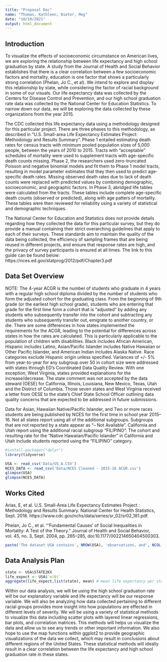 ```yaml
---
title: "Proposal Doc"
name: "Thomas, Kathleen, Dieter, Meg"
date: "10/10/2021"
output: html_document
---
```


## Introduction 
To visualize the effects of socioeconomic circumstance on American lives, we are exploring the relationship between life expectancy and high school graduation by state. A study from the Journal of Health and Social Behavior establishes that there is a clear correlation between a few socioeconomic factors and mortality, education is one factor that shows a particularly strong correlation (Phelan, Jo C., et al). We intend to explore and display this relationship by state, while considering the factor of racial background in some of our visuals. Our life expectancy data was collected by the Centers for Disease Control and Prevention, and our high school graduation rate data was collected by the National Center for Education Statistics. To narrow down our data, we will be exploring the data collected by these organizations from the year 2015.

The CDC collected this life expectancy data using a methodology designed for this particular project. There are three phases to this methodology, as described in "U.S. Small-area Life Expectancy Estimates Project: Methodology and Results Summary". Phase 1 entailed estimating death rates for census tracts with minimum pooled population sizes of 5,000 people, between the years of 2010 to 2015. Tracts with "acceptable" schedules of mortality were used to supplement tracts with age-specific death counts missing. Phase 2, the researchers used zero-truncated Poisson and negative binomial models and fit them to Phase 1 model tracts, resulting in model parameter estimates that they then used to predict age-specific death rates. Missing observed death rates due to lack of death counts were replaced with predicted values by combining demographic, socioeconomic, and geographic factors. In Phase 3, abridged life tables were calculated from the tracts. These tables include complete age-specific death counts (observed or predicted), along with age patters of mortality. These tables were then reviewed for reliability using a variety of statistical and demographic techniques. 

The National Center for Education and Statistics does not provide details regarding how they collected the data for this particular survey, but they do provide a manual containing their strict overarching guidelines that apply to each of their surveys. These standards aim to maintain the quality of the data being collected, the efficiency of sampling frames that are being reused in different projects, and ensure that response rates are high, and the privacy of survey participants is ensured at all times. The link to this guide can be found below:
https://nces.ed.gov/statprog/2012/pdf/Chapter3.pdf




## Data Set Overview
NOTE: The 4-year ACGR is the number of students who graduate in 4 years with a regular high school diploma divided by the number of students who form the adjusted cohort for the graduating class. From the beginning of 9th grade (or the earliest high school grade), students who are entering that grade for the first time form a cohort that is “adjusted” by adding any students who subsequently transfer into the cohort and subtracting any students who subsequently transfer out, emigrate to another country, or die. There are some differences in how states implemented the requirements for the ACGR, leading to the potential for differences across states in how the rates are calculated.  This is particularly applicable to the population of children with disabilities. Black includes African American, Hispanic includes Latino, Asian/Pacific Islander includes Native Hawaiian or Other Pacific Islander, and American Indian includes Alaska Native. Race categories exclude Hispanic origin unless specified. Variances of +/- 5% from year-to-year for any subgroup over 50 in cohort size were addressed with states through ED’s Coordinated Data Quality Review. With one exception, West Virginia, states provided explanations for the increase/decrease. The state comment was not accepted by the data steward (OESE) for California, Illinois, Louisiana, New Mexico, Texas, Utah and the District of Columbia. Those seven states and West Virginia received a letter from OESE to the state’s Chief State School Officer outlining data quality concerns that are expected to be addressed in future submissions.


Data for Asian, Hawaiian Native/Pacific Islander, and Two or more races students are being published by NCES for the first time in school year 2015–16.  Not all states report using all of the additional subgroups.  Subgroups that are not reported by a state appear as “– Not Available”. California and Utah report using the additional racial subgroup “FILIPINO”.  The cohort and resulting rate for the “Native Hawaiian/Pacific Islander” in California and Utah include students reported using the “FILIPINO” category.

```r
#install.packages("dplyr")
library(tidyverse)
```

```r
USA <- read_csv('Data/US_A.CSV')
NCES_DATA <- read_csv('Data/NCES Cleaned - 2015-16 ACGR.csv')
glimpse(USA)
glimpse(NCES_DATA)
```


## Works Cited

Arias, E, et al. U.S. Small-Area Life Expectancy Estimates Project :     Methodology and Results Summary. National Center for Health          Statistics, Sept. 2018.   https://www.cdc.gov/nchs/data/series/sr_02/sr02_181.pdf. 

Phelan, Jo C., et al. “‘Fundamental Causes’ of Social Inequalities in     Mortality: A Test of the Theory.” Journal of Health and Social       Behavior, vol. 45, no. 3, Sept. 2004, pp. 265–285,                   doi:10.1177/002214650404500303.





```r
paste('The dataset USA contains', NROW(USA), 'observations, and', NCOL(USA), 'variables. Our other dataset, NCES data contains',NROW(NCES_DATA), 'observations, and', NCOL(NCES_DATA), 'variables.')
```

## Data Analysis Plan
```r
state <- USA$STATE2KX
life_expect <- USA$`e(0)`
aggregate(life_expect,list(state), mean) # mean life expectancy per state
```

Within our data analysis, we will be using the high school graduation rate will be our explanatory variable and life expectancy will be our response variable. We will also be analyzing how data collected pertaining to different racial groups provides more insight into how populations are effected in different levels of severity. We will be using a variety of statistical methods to visualize this data including scatter plots with layered linear regressions, bar plots, and correlation matrices. This methods will helps us visualize the data and allow us to see any trends or other important information. We also hope to use the map functions within ggplot2 to provide geographic visualizations of the data we collect, which may result in conclusions about different regions of the United States. These statistical methods will ideally result in a clear correlation between the life expectancy and high school graduation rate in these states.

```r

```


